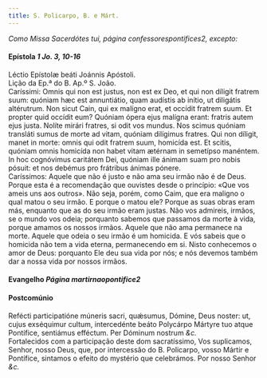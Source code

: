 ```yaml
---
title: S. Policarpo, B. e Márt.
---
```



<em>Como Missa Sacerdótes tui, página confessorespontifices2, excepto:</em>

<h4 class="text-center">Epístola <em>1 Jo. 3, 10-16</em></h4>
<div class="container-fluid">
<div class="row">
<div class="col-6 text-justify">
Léctio Epístolæ beáti Joánnis Apóstoli.
</div>
<div class="col-6 text-justify">
Lição da Ep.ª do B. Ap.º S. João.
</div>
<div class="col-6 dropcaps text-justify">
Caríssimi: Omnis qui non est justus, non est ex Deo, et qui non díligit fratrem suum: quóniam hæc est annuntiátio, quam audístis ab inítio, ut diligátis altérutrum. Non sicut Cain, qui ex malígno erat, et occídit fratrem suum. Et propter quid occídit eum? Quóniam ópera ejus malígna erant: fratris autem ejus justa. Nolíte mirári fratres, si odit vos mundus. Nos scimus quóniam transláti sumus de morte ad vitam, quóniam dilígimus fratres. Qui non díligit, manet in morte: omnis qui odit fratrem suum, homicída est. Et scitis, quóniam omnis homicída non habet vitam ætérnam in semetípso manéntem. In hoc cognóvimus caritátem Dei, quóniam ille ánimam suam pro nobis pósuit: et nos debémus pro frátribus ánimas pónere.
</div>
<div class="col-6 dropcaps text-justify">
Caríssimos: Aquele que não é justo e não ama seu irmão não é de Deus. Porque esta é a recomendação que ouvistes desde o princípio: «Que vos ameis uns aos outros». Não seja, porém, como Caim, que era maligno o qual matou o seu irmão. E porque o matou ele? Porque as suas obras eram más, enquanto que as do seu irmão eram justas. Não vos admireis, irmãos, se o mundo vos odeia; porquanto sabemos que passamos da morte à vida, porque amamos os nossos irmãos. Aquele que não ama permanece na morte. Aquele que odeia o seu irmão é um homicida. E vós sabeis que o homicida não tem a vida eterna, permanecendo em si. Nisto conhecemos o amor de Deus: porquanto Ele deu sua vida por nós; e nós devemos também dar a nossa vida por nossos irmãos.
</div>
</div>
</div>

<h4 class="text-center">Evangelho <em>Página martirnaopontifice2</em></h4>

<h4 class="text-center">Postcomúnio</h4>
<div class="container-fluid">
<div class="row">
<div class="col-6 dropcaps text-justify">
Refécti participatióne múneris sacri, quǽsumus, Dómine, Deus noster: ut, cujus exséquimur cultum, intercedénte beáto Polycárpo Mártyre tuo atque Pontífice, sentiámus efféctum. Per Dóminum nostrum <em>&c.</em>
</div>
<div class="col-6 dropcaps text-justify">
Fortalecidos com a participação deste dom sacratíssimo, Vos suplicamos, Senhor, nosso Deus, que, por intercessão do B. Policarpo, vosso Mártir e Pontífice, sintamos o efeito do mystério que celebrámos. Por nosso Senhor <em>&c.</em>
</div>
</div>
</div>
